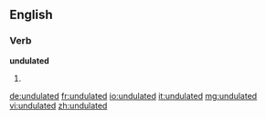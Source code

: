 ==English==

===Verb===
'''undulated'''

# {{past of|undulate}}

[[de:undulated]]
[[fr:undulated]]
[[io:undulated]]
[[it:undulated]]
[[mg:undulated]]
[[vi:undulated]]
[[zh:undulated]]